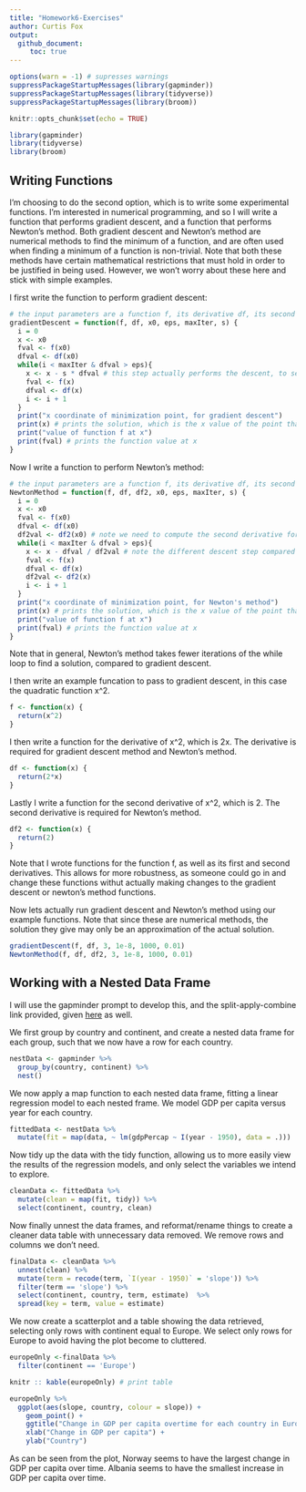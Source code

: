 ```yaml
---
title: "Homework6-Exercises"
author: Curtis Fox
output: 
  github_document: 
     toc: true
---
```


```r
options(warn = -1) # supresses warnings
suppressPackageStartupMessages(library(gapminder))
suppressPackageStartupMessages(library(tidyverse))
suppressPackageStartupMessages(library(broom))
```

```r
knitr::opts_chunk$set(echo = TRUE)
```

```r
library(gapminder)
library(tidyverse)
library(broom)
```

## Writing Functions

I'm choosing to do the second option, which is to write some experimental functions. I'm interested in numerical programming, and so I will write a function that performs gradient descent, and a function that performs Newton's method. Both gradient descent and Newton's method are numerical methods to find the minimum of a function, and are often used when finding a minimum of a function is non-trivial. Note that both these methods have certain mathematical restrictions that must hold in order to be justified in being used. However, we won't worry about these here and stick with simple examples.

I first write the function to perform gradient descent:
```r
# the input parameters are a function f, its derivative df, its second derivative df2, a starting value x0, an accuracy parameter eps, the max number of iterations the while loop can run for maxIter, and a starting stepsize s
gradientDescent = function(f, df, x0, eps, maxIter, s) { 
  i = 0
  x <- x0
  fval <- f(x0)
  dfval <- df(x0)
  while(i < maxIter & dfval > eps){
    x <- x - s * dfval # this step actually performs the descent, to search for the minimization point
    fval <- f(x)
    dfval <- df(x)
    i <- i + 1
  }
  print("x coordinate of minimization point, for gradient descent")
  print(x) # prints the solution, which is the x value of the point that minimizes the function
  print("value of function f at x")
  print(fval) # prints the function value at x
}
```

Now I write a function to perform Newton's method:
```r
# the input parameters are a function f, its derivative df, its second derivative df2, a starting value x0, an accuracy parameter eps, the max number of iterations the while loop can run for maxIter, and a starting stepsize s
NewtonMethod = function(f, df, df2, x0, eps, maxIter, s) {
  i = 0
  x <- x0
  fval <- f(x0)
  dfval <- df(x0)
  df2val <- df2(x0) # note we need to compute the second derivative for this method
  while(i < maxIter & dfval > eps){
    x <- x - dfval / df2val # note the different descent step compared to gradient descent
    fval <- f(x)
    dfval <- df(x)
    df2val <- df2(x)
    i <- i + 1
  }
  print("x coordinate of minimization point, for Newton's method")
  print(x) # prints the solution, which is the x value of the point that minimizes the function
  print("value of function f at x")
  print(fval) # prints the function value at x
}
```

Note that in general, Newton's method takes fewer iterations of the while loop to find a solution, compared to gradient descent.

I then write an example funcation to pass to gradient descent, in this case the quadratic function x^2.
```r
f <- function(x) {
  return(x^2)
}
```

I then write a function for the derivative of x^2, which is 2x. The derivative is required for gradient descent method and Newton's method.
```r
df <- function(x) {
  return(2*x)
}
```

Lastly I write a function for the second derivative of x^2, which is 2. The second derivative is required for Newton's method.
```r
df2 <- function(x) {
  return(2)
}
```

Note that I wrote functions for the function f, as well as its first and second derivatives. This allows for more robustness, as someone could go in and change these functions withut actually making changes to the gradient descent or newton's method functions.

Now lets actually run gradient descent and Newton's method using our example functions. Note that since these are numerical methods, the solution they give may only be an approximation of the actual solution.
```r
gradientDescent(f, df, 3, 1e-8, 1000, 0.01)
NewtonMethod(f, df, df2, 3, 1e-8, 1000, 0.01)
```

## Working with a Nested Data Frame

I will use the gapminder prompt to develop this, and the split-apply-combine link provided, given [here](http://stat545.com/block024_group-nest-split-map.html) as well. 

We first group by country and continent, and create a nested data frame for each group, such that we now have a row for each country.
```r
nestData <- gapminder %>%
  group_by(country, continent) %>%
  nest() 
```

We now apply a map function to each nested data frame, fitting a linear regression model to each nested frame. We model GDP per capita versus year for each country.
```r
fittedData <- nestData %>%
  mutate(fit = map(data, ~ lm(gdpPercap ~ I(year - 1950), data = .)))  
```

Now tidy up the data with the tidy function, allowing us to more easily view the results of the regression models, and only select the variables we intend to explore.
```r
cleanData <- fittedData %>%
  mutate(clean = map(fit, tidy)) %>%
  select(continent, country, clean)
```

Now finally unnest the data frames, and reformat/rename things to create a cleaner data table with unnecessary data removed. We remove rows and columns we don't need.
```r
finalData <- cleanData %>%
  unnest(clean) %>%
  mutate(term = recode(term, `I(year - 1950)` = 'slope')) %>%
  filter(term == 'slope') %>%
  select(continent, country, term, estimate)  %>%
  spread(key = term, value = estimate) 
```

We now create a scatterplot and a table showing the data retrieved, selecting only rows with continent equal to Europe. We select only rows for Europe to avoid having the plot become to cluttered.
```r
europeOnly <-finalData %>%
  filter(continent == 'Europe') 

knitr :: kable(europeOnly) # print table

europeOnly %>%
  ggplot(aes(slope, country, colour = slope)) +
    geom_point() + 
    ggtitle("Change in GDP per capita overtime for each country in Europe") +
    xlab("Change in GDP per capita") + 
    ylab("Country")
```

As can be seen from the plot, Norway seems to have the largest change in GDP per capita over time. Albania seems to have the smallest increase in GDP per capita over time.